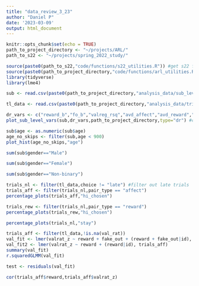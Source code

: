 ```yaml
---
title: "data_review_3_23"
author: "Daniel P"
date: '2023-03-09'
output: html_document
---
```


```r
knitr::opts_chunk$set(echo = TRUE)
path_to_project_directory <- "~/projects/ARL/"
path_to_s22 <- "~/projects/spring_2022_study/"

source(paste0(path_to_s22,"code/functions/s22_utilities.R")) #get s22 functions
source(paste0(path_to_project_directory,"code/functions/arl_utilities.R")) 
library(tidyverse)
library(lme4)
```

```r
sub <- read.csv(paste0(path_to_project_directory,"analysis_data/sub_level_data_all_subs_2023-03-13_18_50_55.csv")) %>% filter(.,!(id %in% c(87145,87877,88816,85663)))

tl_data <- read.csv(paste0(path_to_project_directory,"analysis_data/trial_level_data_all_subs_2023-03-13_18_50_55.csv")) %>% filter(.,!(id %in% c(87145,87877,88816,85663)))
```


```r
dr_vars <- c("reward_b","fo_b","valreg_rsq","avd_affect","avd_reward","percent_hi_aff","percent_hi_reward","rew_fo_ratio")
plot_sub_level_vars(sub,dr_vars,path_to_project_directory,type="dr") #create and save plot grids
```

```r
sub$age <- as.numeric(sub$age)
age_no_skips <- filter(sub,age < 900)
plot_hist(age_no_skips,"age") 
```

```r
sum(sub$gender=="Male")
```

```r
sum(sub$gender=="Female")
```

```r
sum(sub$gender=="Non-binary")
```

```r
trials_nl <- filter(tl_data,choice != "late") #filter out late trials
trials_aff <- filter(trials_nl,pair_type == "affect")
percentage_plots(trials_aff,"hi_chosen")
```

```r
trials_rew <- filter(trials_nl,pair_type == "reward")
percentage_plots(trials_rew,"hi_chosen")
```
```r
percentage_plots(trials_nl,"stay")
```
```r
trials_aff <- filter(tl_data,!is.na(val_rat))
val_fit <- lmer(valrat_z ~ reward + fake_out + (reward + fake_out|id), trials_aff)
val_fit2 <- lmer(valrat_z ~ reward + (reward|id), trials_aff)
summary(val_fit)
r.squaredGLMM(val_fit)

test <- residuals(val_fit)
```

```r
cor(trials_aff$reward,trials_aff$valrat_z)
```

